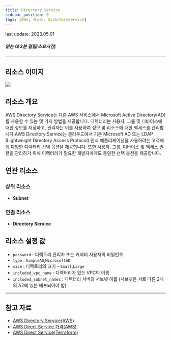 ```yaml
---
title: Directory Service
sidebar_position: 0
tags: [AWS, 리소스, DirectoryService]
---
```



<span className="theme-doc-version-badge badge badge--secondary">
    last update: 2023.05.01
</span>

##### 읽는 데 3분 걸림(소요시간)

---

## 리소스 이미지

<img src={icon} />

## 리소스 개요

AWS Directory Service는 다른 AWS 서비스에서 Microsoft Active Directory(AD)를 사용할 수 있는 몇 가지 방법을 제공합니다. 디렉터리는 사용자, 그룹 및 디바이스에 대한 정보를 저장하고, 관리자는 이를 사용하여 정보 및 리소스에 대한 액세스를 관리합니다.AWS Directory Service는 클라우드에서 기존 Microsoft AD 또는 LDAP (Lightweight Directory Access Protocol) 인식 애플리케이션을 사용하려는 고객에게 다양한 디렉터리 선택 옵션을 제공합니다. 또한 사용자, 그룹, 디바이스 및 액세스 권한을 관리하기 위해 디렉터리가 필요한 개발자에게도 동일한 선택 옵션을 제공합니다.

## 연관 리소스

### 상위 리소스

-   **Subnet**

### 연결 리소스

-   **Directory Service**

## 리소스 설정 값

-   `password` : 디렉토리 관리자 또는 커넥터 사용자의 비밀번호
-   `type` : `SimpleAD`,`MicrosoftAD`
-   `size` : 디렉토리의 크기 - `Small`,`Large`
-   `included_vpc_name` : 디렉터리가 있는 VPC의 이름
-   `included_subnet_names` : 디렉터리 서버의 서브넷 이름 (서브넷은 서로 다른 2개의 AZ에 있는 배포되어야 함)

---

## 참고 자료

-   [AWS Directory Service(AWS)](https://docs.aws.amazon.com/ko_kr/directoryservice/latest/admin-guide/what_is.html)
-   [AWS Direct Service 가격(AWS)](https://aws.amazon.com/ko/directoryservice/pricing/?nc=sn&loc=3)
-   [AWS Direct Service(Terraform)](https://registry.terraform.io/providers/hashicorp/aws/latest/docs/resources/directory_service_conditional_forwarder)
